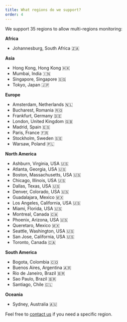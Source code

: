 ```yaml
---
title: What regions do we support?
order: 4
---
```


We support 35 regions to allow multi-regions monitoring:

**Africa**
- Johannesburg, South Africa  🇿🇦

**Asia**
- Hong Kong, Hong Kong 🇭🇰
- Mumbai, India 🇮🇳
- Singapore, Singapore 🇸🇬
- Tokyo, Japan 🇯🇵

**Europe**
- Amsterdam, Netherlands 🇳🇱
- Bucharest, Romania 🇷🇴
- Frankfurt, Germany 🇩🇪
- London, United Kingdom 🇬🇧
- Madrid, Spain 🇪🇸
- Paris, France 🇫🇷
- Stockholm, Sweden 🇸🇪
- Warsaw, Poland 🇵🇱


**North America**
- Ashburn, Virginia, USA 🇺🇸
- Atlanta, Georgia, USA 🇺🇸
- Boston, Massachusetts, USA 🇺🇸
- Chicago, Illinois, USA 🇺🇸
- Dallas, Texas, USA 🇺🇸
- Denver, Colorado, USA 🇺🇸
- Guadalajara, Mexico 🇲🇽
- Los Angeles, California, USA 🇺🇸
- Miami, Florida, USA 🇺🇸
- Montreal, Canada 🇨🇦
- Phoenix, Arizona, USA 🇺🇸
- Queretaro, Mexico 🇲🇽
- Seattle, Washington, USA 🇺🇸
- San Jose, California, USA 🇺🇸
- Toronto, Canada 🇨🇦

**South America**
- Bogota, Colombia 🇨🇴
- Buenos Aires, Argentina 🇦🇷
- Rio de Janeiro, Brazil 🇧🇷
- Sao Paulo, Brazil 🇧🇷
- Santiago, Chile 🇨🇱

**Oceania**
- Sydney, Australia 🇦🇺


Feel free to [contact us](mailto:ping@openstatus.dev) if you need a specific
region.
